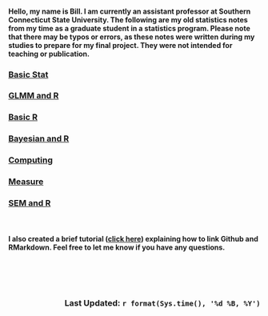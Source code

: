 
#### Hello, my name is Bill. I am currently an assistant professor at Southern Connecticut State University. The following are my old statistics notes from my time as a graduate student in a statistics program. Please note that there may be typos or errors, as these notes were written during my studies to prepare for my final project. They were not intended for teaching or publication.

### [Basic Stat](https://williamdingpullman.github.io/basicstats/)

### [GLMM and R](https://williamdingpullman.github.io/glmm/)

### [Basic R](https://williamdingpullman.github.io/basicr/)

### [Bayesian and R](https://williamdingpullman.github.io/baye/)

### [Computing](https://williamdingpullman.github.io/computing/)

### [Measure](https://williamdingpullman.github.io/measuretheory/)

### [SEM and R](https://williamdingpullman.github.io/SEM_R/)

<br/>

####  I also created a brief tutorial ([click here](https://williamdingpullman.github.io/howto.html)) explaining how to link Github and RMarkdown. Feel free to let me know if you have any questions. 

<br/>
<br/>
<br/>



### [Last Updated: `r format(Sys.time(), '%d %B, %Y')`]{style="float:right"}

